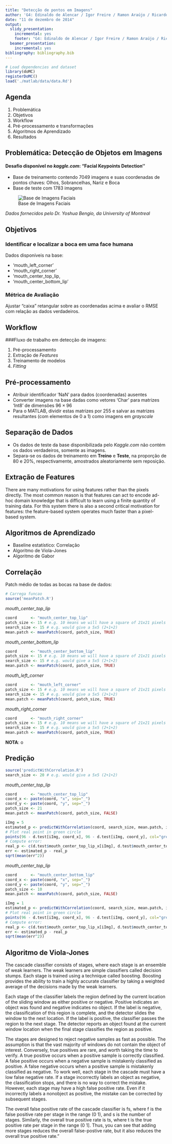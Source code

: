 ```yaml
---
title: "Detecção de pontos em Imagens"
author: 'G4: Edinaldo de Alencar / Igor Freire / Ramon Araújo / Ricardo Ribeiro'
date: "11 de dezembro de 2014"
output:
  slidy_presentation:
    incremental: yes
    footer: "G4: Edinaldo de Alencar / Igor Freire / Ramon Araújo / Ricardo Ribeiro"
  beamer_presentation:
    incremental: yes
bibliography: bibliography.bib
---
```



```r
# Load dependencies and dataset
library(doMC)
registerDoMC()
load('./matlab/data/data.Rd')
```

## Agenda

1. Problemática
2. Objetivos
3. Workflow
4. Pré-processamento e transformações
5. Algoritmos de Aprendizado
6. Resultados


## Problemática: Detecção de Objetos em Imagens

#### Desafio disponível no *kaggle.com*: "Facial Keypoints Detection''
* Base de treinamento contendo 7049 imagens e suas coordenadas de pontos chaves: Olhos, Sobrancelhas, Nariz e Boca
* Base de teste com 1783 imagens

![Base de Imagens Faciais](./figs/gallery.png)

*Dados fornecidos pelo Dr. Yoshua Bengio, da University of Montreal*


## Objetivos

### Identificar e localizar a boca em uma face humana

Dados disponíveis na base:

- 'mouth_left_corner'
- 'mouth_right_corner'
- 'mouth_center_top_lip,
- 'mouth_center_bottom_lip'

### Métrica de Avaliação
Ajustar "caixa" retangular sobre as coordenadas acima e avaliar o RMSE com relação as dados verdadeiros.

## Workflow

###Fluxo de trabalho em detecção de imagens:

1. Pré-processamemto
2. Extração de *Features*
3. Treinamento de modelos 
4. *Fitting*


## Pré-processamento

- Atribuir identificador 'NaN' para dados  (coordenadas) ausentes
- Converter imagens na base dadas como vetores 'Char' para matrizes 'Int8' de dimensões $96 \times 96$
- Para o MATLAB, dividir estas matrizes por 255 e salvar as matrizes resultantes (com elementos de 0 a 1) como imagens em *grayscale* 

## Separação de Dados

- Os dados de teste da base disponibilizada pelo *Kaggle.com* não contém os dados verdadeiros, somente as imagens.
- Separa-se os dados de treinamento em **Treino** e **Teste**, na proporção de 80 e 20%, respectivamente, amostrados aleatoriamente sem reposição.

## Extração de Features

There are many motivations for using features rather than the pixels directly. The most common reason is that features can act to encode ad-hoc domain knowledge that is difficult to learn using a finite quantity of training data. For this system there is also a second critical motivation for features: the feature-based system operates much faster than a pixel-based system.

## Algoritmos de Aprendizado

* Baseline estatístico: Correlação
* Algoritmo de Viola-Jones
* Algoritmo de Gabor


## Correlação

Patch médio de todas as bocas na base de dados:
```r
# Carrega funcao
source('meanPatch.R')
```

*mouth_center_top_lip*
```r
coord      <- "mouth_center_top_lip" 
patch_size <- 15 # e.g. 10 means we will have a square of 21x21 pixels (10+1+10). 
search_size <- 15 # e.g. would give a 5x5 (2+1+2) 
mean.patch <- meanPatch(coord, patch_size, TRUE) 
```

*mouth_center_bottom_lip*
```r
coord      <- "mouth_center_bottom_lip" 
patch_size <- 15 # e.g. 10 means we will have a square of 21x21 pixels (10+1+10). 
search_size <- 15 # e.g. would give a 5x5 (2+1+2) 
mean.patch <- meanPatch(coord, patch_size, TRUE) 
```

*mouth_left_corner*
```r
coord      <- "mouth_left_corner" 
patch_size <- 15 # e.g. 10 means we will have a square of 21x21 pixels (10+1+10). 
search_size <- 15 # e.g. would give a 5x5 (2+1+2) 
mean.patch <- meanPatch(coord, patch_size, TRUE) 
```

*mouth_right_corner*
```r
coord      <- "mouth_right_corner" 
patch_size <- 15 # e.g. 10 means we will have a square of 21x21 pixels (10+1+10). 
search_size <- 15 # e.g. would give a 5x5 (2+1+2) 
mean.patch <- meanPatch(coord, patch_size, TRUE) 
```

**NOTA**: o

## Predição

```r
source('predictWithCorrelation.R')
search_size <- 20 # e.g. would give a 5x5 (2+1+2) 
```

*mouth_center_top_lip*
```r
coord      <- "mouth_center_top_lip" 
coord_x <- paste(coord, "x", sep="_")
coord_y <- paste(coord, "y", sep="_")
patch_size <- 21
mean.patch <- meanPatch(coord, patch_size, FALSE) 
```

```r
iImg = 5
estimated_p <- predictWithCorrelation(coord, search_size, mean.patch, iImg, TRUE) 
# Plot real point in green circle
points(96 - d.test[iImg, coord_x], 96 - d.test[iImg, coord_y], col="green")
# Compute error:
real_p <- c(d.test$mouth_center_top_lip_x[iImg], d.test$mouth_center_top_lip_y[iImg])
err <- estimated_p - real_p
sqrt(mean(err^2))
```


*mouth_center_top_lip*
```r
coord      <- "mouth_center_bottom_lip" 
coord_x <- paste(coord, "x", sep="_")
coord_y <- paste(coord, "y", sep="_")
patch_size <- 10
mean.patch <- meanPatch(coord, patch_size, FALSE) 
```

```r
iImg = 1
estimated_p <- predictWithCorrelation(coord, search_size, mean.patch, iImg, TRUE) 
# Plot real point in green circle
points(96 - d.test[iImg, coord_x], 96 - d.test[iImg, coord_y], col="green")
# Compute error:
real_p <- c(d.test$mouth_center_top_lip_x[iImg], d.test$mouth_center_top_lip_y[iImg])
err <- estimated_p - real_p
sqrt(mean(err^2))
```

## Algoritmo de Viola-Jones

The cascade classifier consists of stages, where each stage is an ensemble of weak learners. The weak learners are simple classifiers called decision stumps. Each stage is trained using a technique called boosting. Boosting provides the ability to train a highly accurate classifier by taking a weighted average of the decisions made by the weak learners.

Each stage of the classifier labels the region defined by the current location of the sliding window as either positive or negative. Positive indicates an object was found and negative indicates no object. If the label is negative, the classification of this region is complete, and the detector slides the window to the next location. If the label is positive, the classifier passes the region to the next stage. The detector reports an object found at the current window location when the final stage classifies the region as positive.

The stages are designed to reject negative samples as fast as possible. The assumption is that the vast majority of windows do not contain the object of interest. Conversely, true positives are rare, and worth taking the time to verify. A true positive occurs when a positive sample is correctly classified. A false positive occurs when a negative sample is mistakenly classified as positive. A false negative occurs when a positive sample is mistakenly classified as negative. To work well, each stage in the cascade must have a low false negative rate. If a stage incorrectly labels an object as negative, the classification stops, and there is no way to correct the mistake. However, each stage may have a high false positive rate. Even if it incorrectly labels a nonobject as positive, the mistake can be corrected by subsequent stages.

The overall false positive rate of the cascade classifier is fs, where f is the false positive rate per stage in the range (0 1), and s is the number of stages. Similarly, the overall true positive rate is ts, where t is the true positive rate per stage in the range (0 1]. Thus, you can see that adding more stages reduces the overall false-postive rate, but it also reduces the overall true positive rate."
